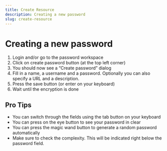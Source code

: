 ```yaml
---
title: Create Resource
description: Creating a new password
slug: create-resource
---
```


# Creating a new password

1. Login and/or go to the password workspace
2. Click on create password button (at the top left corner)
3. You should now see a “Create password” dialog
4. Fill in a name, a username and a password. Optionally you can also specify a URL and a description.
5. Press the save button (or enter on your keyboard)
6. Wait until the encryption is done

## Pro Tips

- You can switch through the fields using the tab button on your keyboard
- You can press on the eye button to see your password in clear
- You can press the magic wand button to generate a random password automatically
- Make sure to check the complexity. This will be indicated right below the password field.

